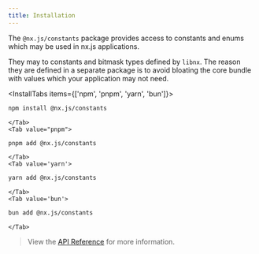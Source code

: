 ```yaml
---
title: Installation
---
```


The `@nx.js/constants` package provides access to constants and enums which may be used in nx.js applications.

They may to constants and bitmask types defined by `libnx`. The reason they are defined
in a separate package is to avoid bloating the core bundle with values which your application
may not need.

<InstallTabs items={['npm', 'pnpm', 'yarn', 'bun']}>
    <Tab value='npm'>

```bash
npm install @nx.js/constants
```

    </Tab>
    <Tab value="pnpm">

```bash
pnpm add @nx.js/constants
```

    </Tab>
    <Tab value='yarn'>

```bash
yarn add @nx.js/constants
```

    </Tab>
    <Tab value='bun'>

```bash
bun add @nx.js/constants
```

    </Tab>

</InstallTabs>

> View the [API Reference](/constants/api) for more information.
